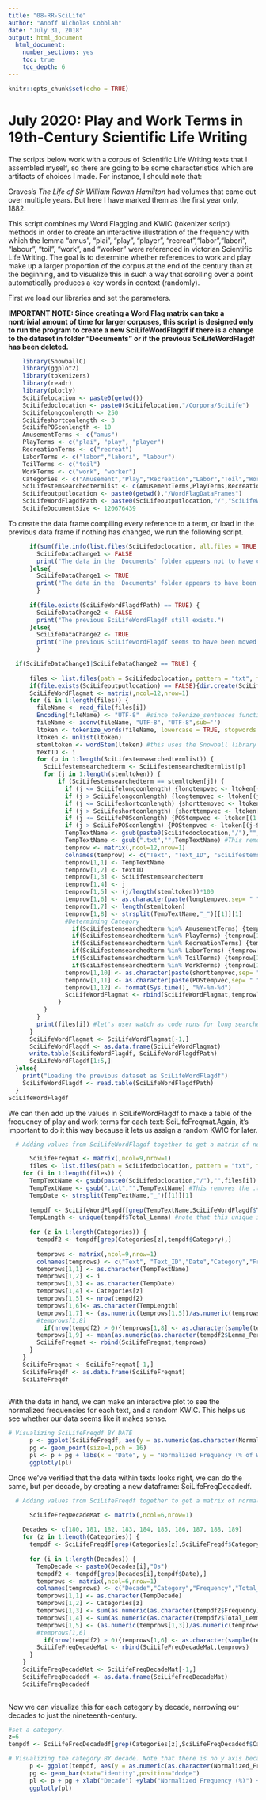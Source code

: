 ```yaml
---
title: "08-RR-SciLife"
author: "Anoff Nicholas Cobblah"
date: "July 31, 2018"
output: html_document
  html_document:
    number_sections: yes
    toc: true
    toc_depth: 6
---
```


```r
knitr::opts_chunk$set(echo = TRUE)
```

# July 2020: Play and Work Terms in 19th-Century Scientific Life Writing

The scripts below work with a corpus of Scientific Life Writing texts that I assembled myself, so there are going to be some characteristics which are artifacts of choices I made. For instance, I should note that:

Graves's *The Life of Sir William Rowan Hamilton* had volumes that came out over multiple years. But here I have marked them as the first year only, 1882.

This script combines my Word Flagging and KWIC (tokenizer script) methods in order to create an interactive illustration of the frequency with which the lemma "amus", "plai", "play", "player", "recreat","labor","labori", "labour", "toil", "work", and "worker" were referenced in victorian Scientific Life Writing. The goal is to determine whether references to work and play make up a larger proportion of the corpus at the end of the century than at the beginning, and to visualize this in such a way that scrolling over a point automatically produces a key words in context (randomly).

First we load our libraries and set the parameters.

**IMPORTANT NOTE: Since creating a Word Flag matrix can take a nontrivial amount of time for larger corpuses, this script is designed only to run the program to create a new SciLifeWordFlagdf if there is a change to the dataset in folder "Documents" or if the previous SciLifeWordFlagdf has been deleted.**

```r
    library(SnowballC)
    library(ggplot2)
    library(tokenizers)
    library(readr)
    library(plotly)
    SciLifelocation <- paste0(getwd())
    SciLifedoclocation <- paste0(SciLifelocation,"/Corpora/SciLife")
    SciLifelongconlength <- 250
    SciLifeshortconlength <- 3
    SciLifePOSconlength <- 10
    AmusementTerms <- c("amus")
    PlayTerms <- c("plai", "play", "player")
    RecreationTerms <- c("recreat")
    LaborTerms <- c("labor","labori", "labour")
    ToilTerms <- c("toil")
    WorkTerms <- c("work", "worker")
    Categories <- c("Amusement","Play","Recreation","Labor","Toil","Work")
    SciLifestemsearchedtermlist <- c(AmusementTerms,PlayTerms,RecreationTerms,LaborTerms,ToilTerms,WorkTerms)
    SciLifeoutputlocation <- paste0(getwd(),"/WordFlagDataFrames")
    SciLifeWordFlagdfPath <- paste0(SciLifeoutputlocation,"/","SciLifeWordFlagdf.txt")
    SciLifeDocumentSize <- 120676439
```

To create the data frame compiling every reference to a term, or load in the previous data frame if nothing has changed, we run the following script.

```r
      if(sum(file.info(list.files(SciLifedoclocation, all.files = TRUE, recursive = TRUE, full.names=TRUE))$size) == SciLifeDocumentSize) {
        SciLifeDataChange1 <- FALSE
        print("The data in the 'Documents' folder appears not to have changed.")
      }else{
        SciLifeDataChange1 <- TRUE
        print("The data in the 'Documents' folder appears to have been changed. A new SciLifeWordFlagdf will therefore be created. TO UPDATE THIS SCRIPT, PLEASE CHANGE THE SciLifeDocumentSize TO REFLECT THE NEW SIZE OF THE DOCUMENTS.")
        }
      
      if(file.exists(SciLifeWordFlagdfPath) == TRUE) {
        SciLifeDataChange2 <- FALSE
        print("The previous SciLifeWordFlagdf still exists.")
      }else{
        SciLifeDataChange2 <- TRUE
        print("The previous SciLifewordFlagdf seems to have been moved or deleted.  A new SciLifeWordFlag will therefore be created.")
        }

  if(SciLifeDataChange1|SciLifeDataChange2 == TRUE) {
  
      files <- list.files(path = SciLifedoclocation, pattern = "txt", full.names = TRUE) #creates vector of txt file names.
      if(file.exists(SciLifeoutputlocation) == FALSE){dir.create(SciLifeoutputlocation)}
      SciLifeWordFlagmat <- matrix(,ncol=12,nrow=1)
      for (i in 1:length(files)) {
        fileName <- read_file(files[i])
        Encoding(fileName) <- "UTF-8"  #since tokenize_sentences function requires things to be encoded in UTF-8, need to remove some data.
        fileName <- iconv(fileName, "UTF-8", "UTF-8",sub='')
        ltoken <- tokenize_words(fileName, lowercase = TRUE, stopwords = NULL, simplify = FALSE)
        ltoken <- unlist(ltoken)
        stemltoken <- wordStem(ltoken) #this uses the Snowball library to lemmatize the entire text.
        textID <- i
        for (p in 1:length(SciLifestemsearchedtermlist)) {
          SciLifestemsearchedterm <- SciLifestemsearchedtermlist[p]
          for (j in 1:length(stemltoken)) {
              if (SciLifestemsearchedterm == stemltoken[j]) {
                if (j <= SciLifelongconlength) {longtempvec <- ltoken[(1:(j+SciLifelongconlength))]}
                if (j > SciLifelongconlength) {longtempvec <- ltoken[(j-SciLifelongconlength):(j+SciLifelongconlength)]}
                if (j <= SciLifeshortconlength) {shorttempvec <- ltoken[(1:(j+SciLifeshortconlength))]}
                if (j > SciLifeshortconlength) {shorttempvec <- ltoken[(j-SciLifeshortconlength):(j+SciLifeshortconlength)]}
                if (j <= SciLifePOSconlength) {POStempvec <- ltoken[(1:(j+SciLifePOSconlength))]}
                if (j > SciLifePOSconlength) {POStempvec <- ltoken[(j-SciLifePOSconlength):(j+SciLifePOSconlength)]}
                TempTextName <- gsub(paste0(SciLifedoclocation,"/"),"",files[i]) #This grabs just the end of the file path.
                TempTextName <- gsub(".txt","",TempTextName) #This removes the .txt from the end of the name.
                temprow <- matrix(,ncol=12,nrow=1)
                colnames(temprow) <- c("Text", "Text_ID", "SciLifestemsearchedterm","Lemma","Lemma_Perc","KWIC","Total_Lemma","Date","Category","Short_KWIC","POS_KWIC","Current_Date")
                temprow[1,1] <- TempTextName
                temprow[1,2] <- textID
                temprow[1,3] <- SciLifestemsearchedterm
                temprow[1,4] <- j
                temprow[1,5] <- (j/length(stemltoken))*100
                temprow[1,6] <- as.character(paste(longtempvec,sep= " ",collapse=" "))
                temprow[1,7] <- length(stemltoken)
                temprow[1,8] <- strsplit(TempTextName,"_")[[1]][1]
                #Determining Category
                  if(SciLifestemsearchedterm %in% AmusementTerms) {temprow[1,9] <- "Amusement"}
                  if(SciLifestemsearchedterm %in% PlayTerms) {temprow[1,9] <- "Play"}
                  if(SciLifestemsearchedterm %in% RecreationTerms) {temprow[1,9] <- "Recreation"}
                  if(SciLifestemsearchedterm %in% LaborTerms) {temprow[1,9] <- "Labor"}
                  if(SciLifestemsearchedterm %in% ToilTerms) {temprow[1,9] <- "Toil"}
                  if(SciLifestemsearchedterm %in% WorkTerms) {temprow[1,9] <- "Work"}
                temprow[1,10] <- as.character(paste(shorttempvec,sep= " ",collapse=" "))
                temprow[1,11] <- as.character(paste(POStempvec,sep= " ",collapse=" "))
                temprow[1,12] <- format(Sys.time(), "%Y-%m-%d")
                SciLifeWordFlagmat <- rbind(SciLifeWordFlagmat,temprow)
              }
          }
        }
        print(files[i]) #let's user watch as code runs for long searches
      }
      SciLifeWordFlagmat <- SciLifeWordFlagmat[-1,]
      SciLifeWordFlagdf <- as.data.frame(SciLifeWordFlagmat)
      write.table(SciLifeWordFlagdf, SciLifeWordFlagdfPath)
      SciLifeWordFlagdf[1:5,]
  }else{
    print("Loading the previous dataset as SciLifeWordFlagdf")
    SciLifeWordFlagdf <- read.table(SciLifeWordFlagdfPath)
  }
SciLifeWordFlagdf
```

We can then add up the values in SciLifeWordFlagdf to make a table of the frequency of play and work terms for each text: SciLifeFreqmat.Again, it's important to do it this way because it lets us assign a random KWIC for later.

```r
  # Adding values from SciLifeWordFlagdf together to get a matrix of normalized frequencies for each category, as SciLifeFreqmat

      SciLifeFreqmat <- matrix(,ncol=9,nrow=1)
      files <- list.files(path = SciLifedoclocation, pattern = "txt", full.names = TRUE) #creates vector of txt file names.
    for (i in 1:length(files)) {
      TempTextName <- gsub(paste0(SciLifedoclocation,"/"),"",files[i]) #This grabs just the end of the file path.
      TempTextName <- gsub(".txt","",TempTextName) #This removes the .txt from the end of the name.
      TempDate <- strsplit(TempTextName,"_")[[1]][1]
      
      tempdf <- SciLifeWordFlagdf[grep(TempTextName,SciLifeWordFlagdf$Text),]
      TempLength <- unique(tempdf$Total_Lemma) #note that this unique is here to make SURE we only have one text
      
      for (z in 1:length(Categories)) {   
        tempdf2 <- tempdf[grep(Categories[z],tempdf$Category),]
        
        temprows <- matrix(,ncol=9,nrow=1)
        colnames(temprows) <- c("Text", "Text_ID","Date","Category","Frequency","Total_Lemma","Normalized_Freq","Sample_KWIC","Avg_Lemma_Perc")
        temprows[1,1] <- as.character(TempTextName)
        temprows[1,2] <- i
        temprows[1,3] <- as.character(TempDate)
        temprows[1,4] <- Categories[z]
        temprows[1,5] <- nrow(tempdf2)
        temprows[1,6]<- as.character(TempLength)
        temprows[1,7] <- (as.numeric(temprows[1,5])/as.numeric(temprows[1,6]))*100
        #temprows[1,8]
          if(nrow(tempdf2) > 0){temprows[1,8] <- as.character(sample(tempdf2$Short_KWIC,1))}else{temprows[1,8] <- NA}
        temprows[1,9] <- mean(as.numeric(as.character(tempdf2$Lemma_Perc)))
        SciLifeFreqmat <- rbind(SciLifeFreqmat,temprows)
      }
    }
    SciLifeFreqmat <- SciLifeFreqmat[-1,]
    SciLifeFreqdf <- as.data.frame(SciLifeFreqmat)
    SciLifeFreqdf
      
```

With the data in hand, we can make an interactive plot to see the normalized frequencies for each text, and a random KWIC. This helps us see whether our data seems like it makes sense.

```r
# Visualizing SciLifeFreqdf BY DATE
      p <- ggplot(SciLifeFreqdf, aes(y = as.numeric(as.character(Normalized_Freq)), x = as.numeric(substr(Date,1,4)), color = Category, label = Sample_KWIC))
      pg <- geom_point(size=1,pch = 16)
      pl <- p + pg + labs(x = "Date", y = "Normalized Frequency (% of Words in Text)", title = "Appearances of Play and Work Rhetoric within 19th-Century Popular Science Corpus")
      ggplotly(pl)
```

Once we've verified that the data within texts looks right, we can do the same, but per decade, by creating a new dataframe: SciLifeFreqDecadedf.

```r
  # Adding values from SciLifeFreqdf together to get a matrix of normalized frequencies for each decade, as SciLifeFreqDecadedf

      SciLifeFreqDecadeMat <- matrix(,ncol=6,nrow=1)
      
    Decades <- c(180, 181, 182, 183, 184, 185, 186, 187, 188, 189)
    for (z in 1:length(Categories)) { 
      tempdf <- SciLifeFreqdf[grep(Categories[z],SciLifeFreqdf$Category),]
      
      for (i in 1:length(Decades)) {
        TempDecade <- paste0(Decades[i],"0s")
        tempdf2 <- tempdf[grep(Decades[i],tempdf$Date),]
        temprows <- matrix(,ncol=6,nrow=1)
        colnames(temprows) <- c("Decade","Category","Frequency","Total_Lemma","Normalized_Freq","Sample_KWIC")
        temprows[1,1] <- as.character(TempDecade)
        temprows[1,2] <- Categories[z]
        temprows[1,3] <- sum(as.numeric(as.character(tempdf2$Frequency)), na.rm=TRUE)
        temprows[1,4] <- sum(as.numeric(as.character(tempdf2$Total_Lemma)), na.rm=TRUE)
        temprows[1,5] <- (as.numeric(temprows[1,3])/as.numeric(temprows[1,4]))*100
        #temprows[1,6]
          if(nrow(tempdf2) > 0){temprows[1,6] <- as.character(sample(tempdf2$Sample_KWIC,1))}else{temprows[1,6] <- NA}
        SciLifeFreqDecadeMat <- rbind(SciLifeFreqDecadeMat,temprows)
      }
    }
    SciLifeFreqDecadeMat <- SciLifeFreqDecadeMat[-1,]
    SciLifeFreqDecadedf <- as.data.frame(SciLifeFreqDecadeMat)
    SciLifeFreqDecadedf
      
```

Now we can visualize this for each category by decade, narrowing our decades to just the nineteenth-century.

```r
#set a category.
z=6
tempdf <- SciLifeFreqDecadedf[grep(Categories[z],SciLifeFreqDecadedf$Category),]

# Visualizing the category BY decade. Note that there is no y axis because it kept running into the numbers, and trying to fix it was becoming a pain.
      p <- ggplot(tempdf, aes(y = as.numeric(as.character(Normalized_Freq)), x = Decade, label = Sample_KWIC))
      pg <- geom_bar(stat="identity",position="dodge")
      pl <- p + pg + xlab("Decade") +ylab("Normalized Frequency (%)") + ggtitle(paste0("Normalized Frequency of '",Categories[z],"' by Decade\n in 19th-c. Scientific Life Writing"))+theme( axis.text.y=element_text(angle=90))
      ggplotly(pl)
```